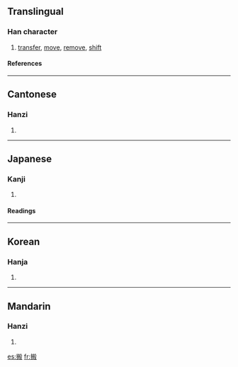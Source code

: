==Translingual==
===Han character===
{{Han char|rn=64|rad=手|as=10|sn=13|four=5704<sub>7</sub>|canj=手竹卜水 (QHYE)}}
# [[transfer]], [[move]], [[remove]], [[shift]]
====References====
{{Han ref|kx=0448.030|dkj=12507|dj=0798.200|hdz=31933.020|uh=642C|ud=25644|bh=B768|bd=46952}}

----
==Cantonese==
===Hanzi===
{{yue-hanzi|jyut=|y=bun1}}
# {{defn|Cantonese}}

----
==Japanese==
===Kanji===
{{ja-kanji|grade=c|rs=手10}}
# {{defn|Japanese}} 
====Readings====
{{ja-readings|on=[[はん]] (han)|kun=[[うつす]] (utsusu), [[はこぶ]] (hakobu)}}

----
==Korean==
===Hanja===
{{ko-hanja|hangeul=반|eumhun=|rv=ban|mr=pan|y=pan}}
# {{defn|Korean}}

----
==Mandarin==
===Hanzi===
{{cmn-hanzi|pin=[[bān]] (ban1)|wg=pan<sup>1</sup>}}
# {{defn|Mandarin}}


[[es:搬]]
[[fr:搬]]
